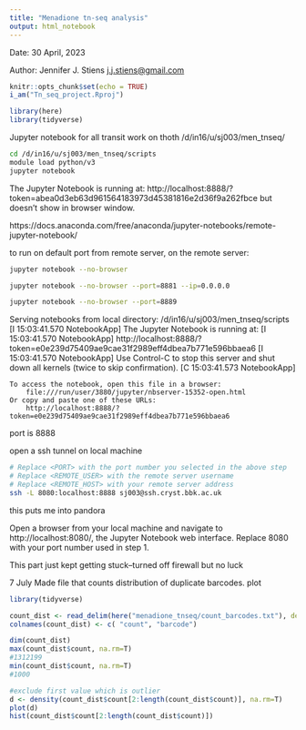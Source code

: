 ```yaml
---
title: "Menadione tn-seq analysis"
output: html_notebook
---
```


Date: 30 April, 2023

Author: Jennifer J. Stiens [j.j.stiens\@gmail.com](mailto:j.j.stiens@gmail.com){.email}

```r
knitr::opts_chunk$set(echo = TRUE)
i_am("Tn_seq_project.Rproj")

library(here)
library(tidyverse)

```
Jupyter notebook for all transit work on thoth
/d/in16/u/sj003/men_tnseq/


```bash
cd /d/in16/u/sj003/men_tnseq/scripts
module load python/v3
jupyter notebook

```


The Jupyter Notebook is running at:
http://localhost:8888/?token=abea0d3eb63d961564183973d45381816e2d36f9a262fbce
but doesn't show in browser window.

https://docs.anaconda.com/free/anaconda/jupyter-notebooks/remote-jupyter-notebook/

to run on default port from remote server, on the remote server:

```bash
jupyter notebook --no-browser

jupyter notebook --no-browser --port=8881 --ip=0.0.0.0

jupyter notebook --no-browser --port=8889

```



Serving notebooks from local directory: /d/in16/u/sj003/men_tnseq/scripts
[I 15:03:41.570 NotebookApp] The Jupyter Notebook is running at:
[I 15:03:41.570 NotebookApp] http://localhost:8888/?token=e0e239d75409ae9cae31f2989eff4dbea7b771e596bbaea6
[I 15:03:41.570 NotebookApp] Use Control-C to stop this server and shut down all kernels (twice to skip confirmation).
[C 15:03:41.573 NotebookApp] 
    
    To access the notebook, open this file in a browser:
        file:///run/user/3880/jupyter/nbserver-15352-open.html
    Or copy and paste one of these URLs:
        http://localhost:8888/?token=e0e239d75409ae9cae31f2989eff4dbea7b771e596bbaea6


port is 8888

open a ssh tunnel on local machine

```bash
# Replace <PORT> with the port number you selected in the above step
# Replace <REMOTE_USER> with the remote server username
# Replace <REMOTE_HOST> with your remote server address
ssh -L 8080:localhost:8888 sj003@ssh.cryst.bbk.ac.uk

```

this puts me into pandora

Open a browser from your local machine and navigate to http://localhost:8080/, the Jupyter Notebook web interface. Replace 8080 with your port number used in step 1.

This part just kept getting stuck--turned off firewall but no luck


7 July
Made file that counts distribution of duplicate barcodes. plot

```r
library(tidyverse)

count_dist <- read_delim(here("menadione_tnseq/count_barcodes.txt"), delim = " ", col_names = F)
colnames(count_dist) <- c( "count", "barcode")

dim(count_dist)
max(count_dist$count, na.rm=T)
#1312199
min(count_dist$count, na.rm=T)
#1000

#exclude first value which is outlier
d <- density(count_dist$count[2:length(count_dist$count)], na.rm=T)
plot(d)
hist(count_dist$count[2:length(count_dist$count)])
```



